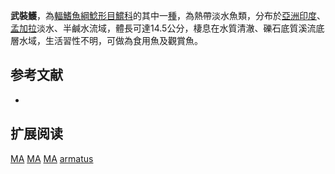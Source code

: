 {{Speciesbox
| name = 武裝鱯
| image = Macrones armatus Mintern 101.jpg
| image_width = 250px
| image_caption = 
| status = LC
| status_system = IUCN3.1
| genus = Mystus
| species = armatus
| authority = [[Day|Day]], 1865
| synonyms = *''Macrones armatus'',Day, 1865
*'' Aoria armatus'',Day, 1865
}}
'''武裝鱯'''，為[[輻鰭魚綱|輻鰭魚綱]][[鯰形目|鯰形目]][[鱨科|鱨科]]的其中一[[種|種]]，為熱帶淡水魚類，分布於[[亞洲|亞洲]][[印度|印度]]、[[孟加拉|孟加拉]]淡水、半鹹水流域，體長可達14.5公分，棲息在水質清澈、礫石底質溪流底層水域，生活習性不明，可做為食用魚及觀賞魚。

==参考文献==
*{{FishBase_species|genus=Mystus|species=armatus|year=2015|month=4}}

== 扩展阅读 ==
{{refbegin}}
{{wikispecies-inline|Mystus armatus|武裝鱯}}
{{refend}}
{{Taxonbar|from=Q2090001}}

[[Category:IUCN红色名录无危物种|MA]]
[[Category:食用魚|MA]]
[[Category:觀賞魚|MA]]
[[Category:鱯屬|armatus]]